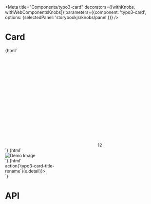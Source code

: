 
<Meta
    title="Components/typo3-card"
    decorators={[withKnobs, withWebComponentsKnobs]}
    parameters={{component: 'typo3-card', options: {selectedPanel: 'storybookjs/knobs/panel'}}}
/>

# Card

<Preview withToolbar>
    <Story name="Basic card" height="220px">
        {html`
        <div style="display: flex; flex-flow: row wrap;gap: 0.5rem;">
            <typo3-card title="Card without icon" subtitle="Dec 6, 2017"></typo3-card>
            <typo3-card title="Microsoft Excel" subtitle="Dec 6, 2017">
                <svg slot="image" xmlns="http://www.w3.org/2000/svg">
                    <use xlink:href="node_modules/@typo3/icons/dist/sprites/mimetypes.svg#mimetypes-excel"></use>
                </svg>
            </typo3-card>
            <typo3-card title="Directory width Badge" subtitle="Dec 6, 2017">
                <svg slot="image" xmlns="http://www.w3.org/2000/svg">
                    <use xlink:href="node_modules/@typo3/icons/dist/sprites/apps.svg#apps-filetree-folder-default"></use>
                </svg>
                <typo3-badge slot="badge">12</typo3-badge>
            </typo3-card>
        </div>
    `}
    </Story>
    <Story name="Preview Card">
        {html`
        <typo3-card style="width:500px;display:block" title="demo_image_001.jpg" subtitle="Dec 6, 2017" variant="preview">
            <img slot="image" loading="lazy" src="https://picsum.photos/500/190" alt="Demo Image" />
        </typo3-card>
    `}
    </Story>
    <Story name="Editable Card">
        {html`
           <typo3-card style="width:200px;display:block" title="Editable Title" titleEditable subtitle="Dec 6, 2017" @typo3-card-title-rename=${(e) => action(`typo3-card-title-rename`)(e.detail)}></typo3-card>
    `}
    </Story>
</Preview>

# API

<Props of="typo3-card"/>

